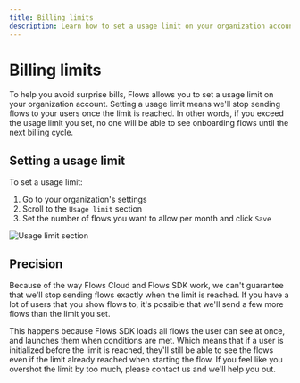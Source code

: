 ```yaml
---
title: Billing limits
description: Learn how to set a usage limit on your organization account to avoid surprise bills.
---
```


# Billing limits

To help you avoid surprise bills, Flows allows you to set a usage limit on your organization account. Setting a usage limit means we'll stop sending flows to your users once the limit is reached. In other words, if you exceed the usage limit you set, no one will be able to see onboarding flows until the next billing cycle.

## Setting a usage limit

To set a usage limit:

1. Go to your organization's settings
2. Scroll to the `Usage limit` section
3. Set the number of flows you want to allow per month and click `Save`

![Usage limit section](/billing/usage-limit.png)

## Precision

Because of the way Flows Cloud and Flows SDK work, we can't guarantee that we'll stop sending flows exactly when the limit is reached. If you have a lot of users that you show flows to, it's possible that we'll send a few more flows than the limit you set.

This happens because Flows SDK loads all flows the user can see at once, and launches them when conditions are met. Which means that if a user is initialized before the limit is reached, they'll still be able to see the flows even if the limit already reached when starting the flow. If you feel like you overshot the limit by too much, please contact us and we'll help you out.
